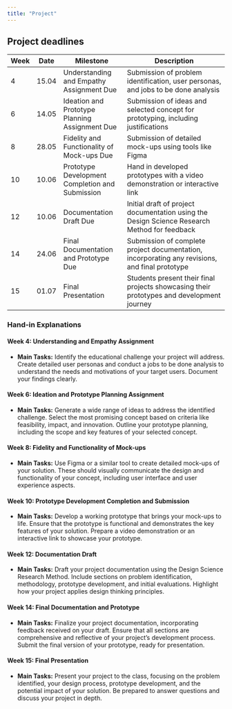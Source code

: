 ```yaml
---
title: "Project"
---
```



## Project deadlines


| Week | Date       | Milestone                                            | Description                                                                                       |
|------|------------|------------------------------------------------------|---------------------------------------------------------------------------------------------------|
| 4    | 15.04      | Understanding and Empathy Assignment Due             | Submission of problem identification, user personas, and jobs to be done analysis                 |
| 6    | 14.05      | Ideation and Prototype Planning Assignment Due       | Submission of ideas and selected concept for prototyping, including justifications                |
| 8    | 28.05      | Fidelity and Functionality of Mock-ups Due           | Submission of detailed mock-ups using tools like Figma                                            |
| 10   | 10.06      | Prototype Development Completion and Submission      | Hand in developed prototypes with a video demonstration or interactive link                       |
| 12   | 10.06      | Documentation Draft Due                              | Initial draft of project documentation using the Design Science Research Method for feedback      |
| 14   | 24.06      | Final Documentation and Prototype Due                | Submission of complete project documentation, incorporating any revisions, and final prototype    |
| 15   | 01.07      | Final Presentation                                   | Students present their final projects showcasing their prototypes and development journey        |




### Hand-in Explanations

#### Week 4: Understanding and Empathy Assignment 

- **Main Tasks:** Identify the educational challenge your project will address. Create detailed user personas and conduct a jobs to be done analysis to understand the needs and motivations of your target users. Document your findings clearly.


#### Week 6: Ideation and Prototype Planning Assignment 

- **Main Tasks:** Generate a wide range of ideas to address the identified challenge. Select the most promising concept based on criteria like feasibility, impact, and innovation. Outline your prototype planning, including the scope and key features of your selected concept.

#### Week 8: Fidelity and Functionality of Mock-ups  
- **Main Tasks:** Use Figma or a similar tool to create detailed mock-ups of your solution. These should visually communicate the design and functionality of your concept, including user interface and user experience aspects.

#### Week 10: Prototype Development Completion and Submission 
- **Main Tasks:** Develop a working prototype that brings your mock-ups to life. Ensure that the prototype is functional and demonstrates the key features of your solution. Prepare a video demonstration or an interactive link to showcase your prototype.

#### Week 12: Documentation Draft 
- **Main Tasks:** Draft your project documentation using the Design Science Research Method. Include sections on problem identification, methodology, prototype development, and initial evaluations. Highlight how your project applies design thinking principles.

#### Week 14: Final Documentation and Prototype 
- **Main Tasks:** Finalize your project documentation, incorporating feedback received on your draft. Ensure that all sections are comprehensive and reflective of your project's development process. Submit the final version of your prototype, ready for presentation.

#### Week 15: Final Presentation 
- **Main Tasks:** Present your project to the class, focusing on the problem identified, your design process, prototype development, and the potential impact of your solution. Be prepared to answer questions and discuss your project in depth.
